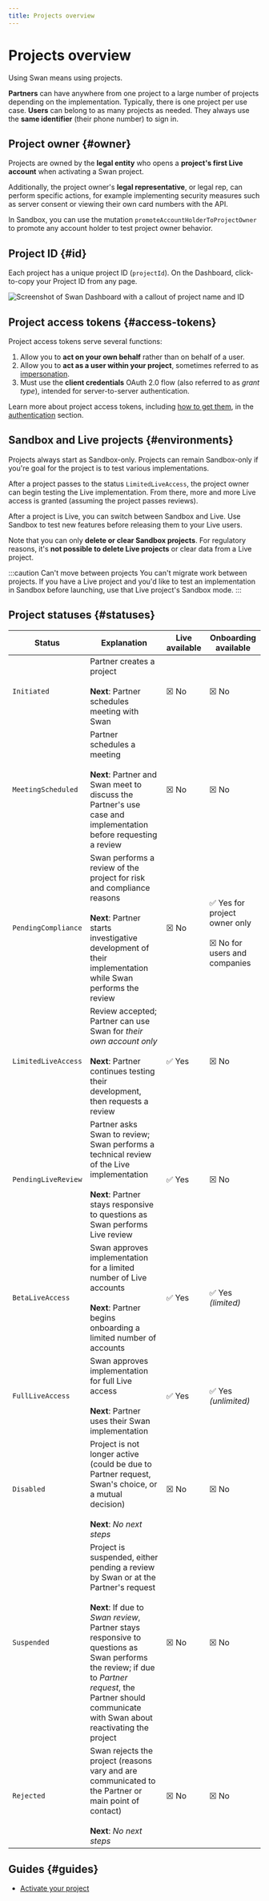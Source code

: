 ```yaml
---
title: Projects overview
---
```


# Projects overview

Using Swan means using projects.

**Partners** can have anywhere from one project to a large number of projects depending on the implementation.
Typically, there is one project per use case.
**Users** can belong to as many projects as needed.
They always use the **same identifier** (their phone number) to sign in.

## Project owner {#owner}

Projects are owned by the **legal entity** who opens a **project's first Live account** when activating a Swan project.

Additionally, the project owner's **legal representative**, or legal rep, can perform specific actions, for example implementing security measures such as server consent or viewing their own card numbers with the API.

In Sandbox, you can use the mutation `promoteAccountHolderToProjectOwner` to promote any account holder to test project owner behavior.

## Project ID {#id}

Each project has a unique project ID (`projectId`).
On the Dashboard, click-to-copy your Project ID from any page.

![Screenshot of Swan Dashboard with a callout of project name and ID](../../images/topics/projects/retrieve-project-id.png)

## Project access tokens {#access-tokens}

Project access tokens serve several functions:

1. Allow you to **act on your own behalf** rather than on behalf of a user.
1. Allow you to **act as a user within your project**, sometimes referred to as [impersonation](../../developers/using-api/authentication/guide-impersonate.mdx).
1. Must use the **client credentials** OAuth 2.0 flow (also referred to as *grant type*), intended for server-to-server authentication.

Learn more about project access tokens, including [how to get them](../../developers/using-api/authentication/guide-get-token-project.mdx), in the [authentication](../../developers/using-api/authentication/index.mdx) section.

## Sandbox and Live projects {#environments}

Projects always start as Sandbox-only.
Projects can remain Sandbox-only if you're goal for the project is to test various implementations.

After a project passes to the status `LimitedLiveAccess`, the project owner can begin testing the Live implementation.
From there, more and more Live access is granted (assuming the project passes reviews).

After a project is Live, you can switch between Sandbox and Live.
Use Sandbox to test new features before releasing them to your Live users.

Note that you can only **delete or clear Sandbox projects**.
For regulatory reasons, it's **not possible to delete Live projects** or clear data from a Live project.

:::caution Can't move between projects
You can't migrate work between projects.
If you have a Live project and you'd like to test an implementation in Sandbox before launching, use that Live project's Sandbox mode.
:::

## Project statuses {#statuses}

| Status | Explanation |  Live available | Onboarding available |
| --- | --- | --- | --- |
| `Initiated` | Partner creates a project<br/><br/>**Next**: Partner schedules meeting with Swan | ☒ No | ☒ No |
| `MeetingScheduled` | Partner schedules a meeting<br/><br/>**Next**: Partner and Swan meet to discuss the Partner's use case and implementation before requesting a review | ☒ No | ☒ No |
| `PendingCompliance` | Swan performs a review of the project for risk and compliance reasons<br/><br/>**Next**: Partner starts investigative development of their implementation while Swan performs the review  | ☒ No |<br/>✅ Yes for project owner only<br/><br/>☒ No for users and companies |<br/> 
| `LimitedLiveAccess` | Review accepted; Partner can use Swan for *their own account only*<br/><br/>**Next**: Partner continues testing their development, then requests a review | ✅ Yes | ☒ No |
| `PendingLiveReview` | Partner asks Swan to review; Swan performs a technical review of the Live implementation<br/><br/>**Next**: Partner stays responsive to questions as Swan performs Live review | ✅ Yes | ☒ No |
| `BetaLiveAccess` | Swan approves implementation for a limited number of Live accounts<br/><br/>**Next**: Partner begins onboarding a limited number of accounts  | ✅ Yes | ✅ Yes *(limited)* |
| `FullLiveAccess` | Swan approves implementation for full Live access<br/><br/>**Next**: Partner uses their Swan implementation | ✅ Yes | ✅ Yes *(unlimited)* |
| `Disabled` | Project is not longer active (could be due to Partner request, Swan's choice, or a mutual decision)<br/><br/>**Next**: *No next steps* | ☒ No | ☒ No |
| `Suspended` | Project is suspended, either pending a review by Swan or at the Partner's request<br/><br/>**Next**: If due to *Swan review*, Partner stays responsive to questions as Swan performs the review; if due to *Partner request*, the Partner should communicate with Swan about reactivating the project | ☒ No | ☒ No |
| `Rejected` | Swan rejects the project (reasons vary and are communicated to the Partner or main point of contact)<br/><br/>**Next**: *No next steps* | ☒ No | ☒ No |

## Guides {#guides}

* [Activate your project](./guide-activate.mdx)